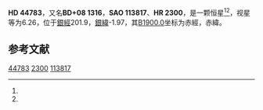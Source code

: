 {{Starbox begin
| name = HD 44783
}}
{{Starbox observe
| epoch = [[J2000.0|J2000.0]]
| constell = {{星座名待查}}<ref name=SIMBAD>{{cite web
 | url=http://simbad.u-strasbg.fr/simbad/sim-id?Ident=HR+2300
 | title =Pulsating variable Star
 | publisher=Centre de Données astronomiques de Strasbourg
 | work=SIMBAD
 | accessdate=2012-07-13}}</ref><ref name=DATA>{{cite web
 | url=http://vizier.u-strasbg.fr/viz-bin/VizieR-5?-out.add=.&-source=5050&-corr=PK=HR&-out.max=9999&HR=2300
 | title=VizieR Detailed Page
 | accessdate=2012-07-13
 | archive-date=2016-03-05
 | archive-url=https://web.archive.org/web/20160305041952/http://vizier.u-strasbg.fr/viz-bin/VizieR-5?-out.add=.&-source=5050&-corr=PK=HR&-out.max=9999&HR=2300
 | dead-url=no
 }}</ref>
| 星官 = 
| ra = {{RA|6|24|2.3}}<ref name=SIMBAD /><ref name=DATA />
| dec = {{DEC|+8|53|5}}<ref name=SIMBAD /><ref name=DATA />
| appmag_v = 6.26<ref name=SIMBAD /><ref name=DATA />
}}
{{Starbox character
| class = B8Vn<ref name=SIMBAD /><ref name=DATA />
| b-v = -0.08<ref name=SIMBAD /><ref name=DATA />
| u-b = -0.31<ref name=SIMBAD /><ref name=DATA />
| r-i = <ref name=SIMBAD /><ref name=DATA />
| variable = 
}}
{{Starbox astrometry
| radial_v = -0.31
| prop_mo_ra = 3
| parallax = 
| p_error = 
}}
{{Starbox catalog
| names =BD+08 1316，[[SAO星表|SAO]] 113817，[[HD星表|HD]] 44783，[[HR星表|HR]] 2300}}
{{Starbox reference |Simbad=HR+2300}}
{{Starbox end}}

'''HD 44783'''，又名'''BD+08 1316'''，'''SAO 113817'''、'''HR 2300'''，是一颗恒星<ref name=SIMBAD /><ref name=DATA />，视星等为6.26，位于[[銀道座標系|銀經]]201.9，[[銀道座標系|銀緯]]-1.97，其[[B1900.0|B1900.0]]坐标为赤經{{RA|6|18|34.1}}，赤緯{{DEC|+8|-1.97|13}}。

== 参考文献 ==
{{reflist}}

{{star-stub}}

[[Category:HD和HDE天體|44783]]
[[Category:HR天體|2300]]
[[Category:SAO天體|113817]]